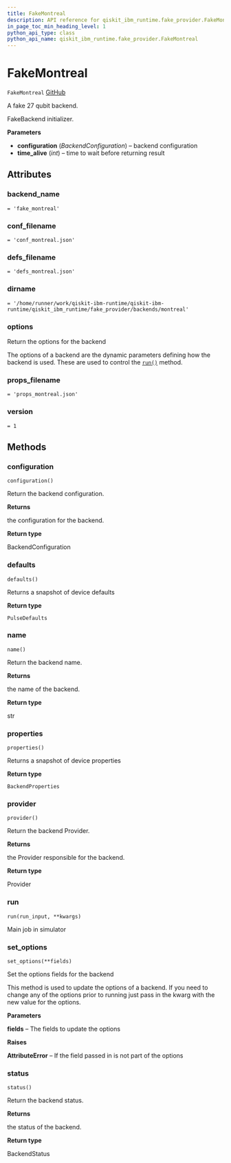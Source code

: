 ```yaml
---
title: FakeMontreal
description: API reference for qiskit_ibm_runtime.fake_provider.FakeMontreal
in_page_toc_min_heading_level: 1
python_api_type: class
python_api_name: qiskit_ibm_runtime.fake_provider.FakeMontreal
---
```


# FakeMontreal

<span id="qiskit_ibm_runtime.fake_provider.FakeMontreal" />

`FakeMontreal` [GitHub](https://github.com/qiskit/qiskit-ibm-runtime/tree/stable/0.19/qiskit_ibm_runtime/fake_provider/backends/montreal/fake_montreal.py "view source code")

A fake 27 qubit backend.

FakeBackend initializer.

**Parameters**

*   **configuration** (*BackendConfiguration*) – backend configuration
*   **time\_alive** (*int*) – time to wait before returning result

## Attributes

<span id="qiskit_ibm_runtime.fake_provider.FakeMontreal.backend_name" />

### backend\_name

`= 'fake_montreal'`

<span id="qiskit_ibm_runtime.fake_provider.FakeMontreal.conf_filename" />

### conf\_filename

`= 'conf_montreal.json'`

<span id="qiskit_ibm_runtime.fake_provider.FakeMontreal.defs_filename" />

### defs\_filename

`= 'defs_montreal.json'`

<span id="qiskit_ibm_runtime.fake_provider.FakeMontreal.dirname" />

### dirname

`= '/home/runner/work/qiskit-ibm-runtime/qiskit-ibm-runtime/qiskit_ibm_runtime/fake_provider/backends/montreal'`

<span id="qiskit_ibm_runtime.fake_provider.FakeMontreal.options" />

### options

Return the options for the backend

The options of a backend are the dynamic parameters defining how the backend is used. These are used to control the [`run()`](#qiskit_ibm_runtime.fake_provider.FakeMontreal.run "qiskit_ibm_runtime.fake_provider.FakeMontreal.run") method.

<span id="qiskit_ibm_runtime.fake_provider.FakeMontreal.props_filename" />

### props\_filename

`= 'props_montreal.json'`

<span id="qiskit_ibm_runtime.fake_provider.FakeMontreal.version" />

### version

`= 1`

## Methods

### configuration

<span id="qiskit_ibm_runtime.fake_provider.FakeMontreal.configuration" />

`configuration()`

Return the backend configuration.

**Returns**

the configuration for the backend.

**Return type**

BackendConfiguration

### defaults

<span id="qiskit_ibm_runtime.fake_provider.FakeMontreal.defaults" />

`defaults()`

Returns a snapshot of device defaults

**Return type**

`PulseDefaults`

### name

<span id="qiskit_ibm_runtime.fake_provider.FakeMontreal.name" />

`name()`

Return the backend name.

**Returns**

the name of the backend.

**Return type**

str

### properties

<span id="qiskit_ibm_runtime.fake_provider.FakeMontreal.properties" />

`properties()`

Returns a snapshot of device properties

**Return type**

`BackendProperties`

### provider

<span id="qiskit_ibm_runtime.fake_provider.FakeMontreal.provider" />

`provider()`

Return the backend Provider.

**Returns**

the Provider responsible for the backend.

**Return type**

Provider

### run

<span id="qiskit_ibm_runtime.fake_provider.FakeMontreal.run" />

`run(run_input, **kwargs)`

Main job in simulator

### set\_options

<span id="qiskit_ibm_runtime.fake_provider.FakeMontreal.set_options" />

`set_options(**fields)`

Set the options fields for the backend

This method is used to update the options of a backend. If you need to change any of the options prior to running just pass in the kwarg with the new value for the options.

**Parameters**

**fields** – The fields to update the options

**Raises**

**AttributeError** – If the field passed in is not part of the options

### status

<span id="qiskit_ibm_runtime.fake_provider.FakeMontreal.status" />

`status()`

Return the backend status.

**Returns**

the status of the backend.

**Return type**

BackendStatus

